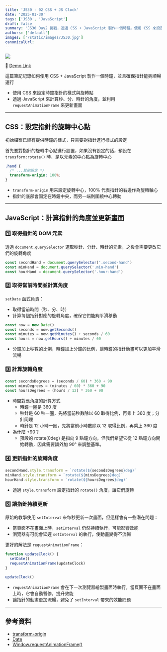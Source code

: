 ```yaml
---
title: 'JS30 - 02 CSS + JS Clock'
date: '2025-01-30'
tags: ['JS30', 'JavaScript']
draft: false
summary: 'JS30 Day2 挑戰，透過 CSS + JavaScript 製作一個時鐘。使用 CSS 來設定時鐘指針的樣式與旋轉點，透過 JavaScript 來計算秒、分、時針的角度，並利用 `requestAnimationFrame` 來更新畫面'
authors: ['default']
images: ['/static/images/JS30.jpg']
canonicalUrl:
---
```


![](https://mhchihuahua.github.io/JavaScript30/images/02.png)

🚀 [Demo Link](https://mhchihuahua.github.io/JavaScript30/02/)

這篇筆記記錄如何使用 CSS + JavaScript 製作一個時鐘，並且確保指針能夠順暢運行

- 使用 CSS 來設定時鐘指針的樣式與旋轉點
- 透過 JavaScript 來計算秒、分、時針的角度，並利用 `requestAnimationFrame` 來更新畫面

---

## CSS：設定指針的旋轉中心點

初始檔案已經有提供時鐘的樣式，只需要對指針進行樣式的設定

首先要對指針的旋轉中心點進行設置，如果沒有設定的話，預設在 `transform:rotate()` 時，是以元素的中心點為旋轉中心

```css
.hand {
  /* ...其他設定 */
  transform-origin: 100%;
}
```

- `transform-origin` 用來設定旋轉中心，100% 代表指針的右邊作為旋轉軸心
- 指針的底部會固定在時鐘中央，而另一端則圍繞中心轉動

---

## JavaScript：計算指針的角度並更新畫面

### 1️⃣ 取得指針的 DOM 元素

透過 `document.querySelector` 選取秒針、分針、時針的元素，之後會需要更改它們的旋轉角度

```javascript
const secondHand = document.querySelector('.second-hand')
const minHand = document.querySelector('.min-hand')
const hourHand = document.querySelector('.hour-hand')
```

### 2️⃣ 取得當前時間並計算角度

`setDate` 函式負責：

- 取得當前時間（秒、分、時）
- 計算每個指針對應的旋轉角度，確保它們能夠平滑移動

```javascript
const now = new Date()
const seconds = now.getSeconds()
const minutes = now.getMinutes() + seconds / 60
const hours = now.getHours() + minutes / 60
```

- 分鐘加上秒數的比例，時鐘加上分鐘的比例，讓時鐘的指針動畫可以更加平滑流暢

### 3️⃣ 計算旋轉角度

```javascript
const secondsDegrees = (seconds / 60) * 360 + 90
const minsDegrees = (minutes / 60) * 360 + 90
const hoursDegrees = (hours / 12) * 360 + 90
```

- 時間對應角度的計算方式
  - 時鐘一圈是 360 度
  - 秒針是 60 秒一圈，先將當前秒數除以 60 取得比例，再乘上 360 度；分針同理
  - 時針是 12 小時一圈，先將當前小時數除以 12 取得比例，再乘上 360 度
- 為什麼 +90？
  - 預設的 rotate(0deg) 是指向 9 點鐘方向，但我們希望它從 12 點鐘方向開始轉動，因此需要額外加 90° 來調整基準。

### 4️⃣ 更新指針的旋轉角度

```javascript
secondHand.style.transform = `rotate(${secondsDegrees}deg)`
minHand.style.transform = `rotate(${minsDegrees}deg)`
hourHand.style.transform = `rotate(${hoursDegrees}deg)`
```

- 透過 `style.transform` 設定指針的 `rotate()` 角度，讓它們旋轉

### 5️⃣ 讓指針持續更新

原始的教學使用 `setInterval` 來每秒更新一次畫面，但這樣會有一些潛在問題：

- 當頁面不在畫面上時，`setInterval` 仍然持續執行，可能影響效能
- 瀏覽器有可能會延遲 `setInterval` 的執行，使動畫變得不流暢

更好的解法是 `requestAnimationFrame`：

```javascript
function updateClock() {
  setDate()
  requestAnimationFrame(updateClock)
}

updateClock()
```

- `requestAnimationFrame` 會在下一次瀏覽器繪製畫面時執行，當頁面不在畫面上時，它會自動暫停，提升效能
- 讓指針的動畫更加流暢，避免了 `setInterval` 帶來的效能問題

---

## 參考資料

- [transform-origin](https://developer.mozilla.org/en-US/docs/Web/CSS/transform-origin)
- [Date](https://developer.mozilla.org/en-US/docs/Web/JavaScript/Reference/Global_Objects/Date)
- [Window.requestAnimationFrame()](https://developer.mozilla.org/zh-TW/docs/Web/API/Window/requestAnimationFrame)
